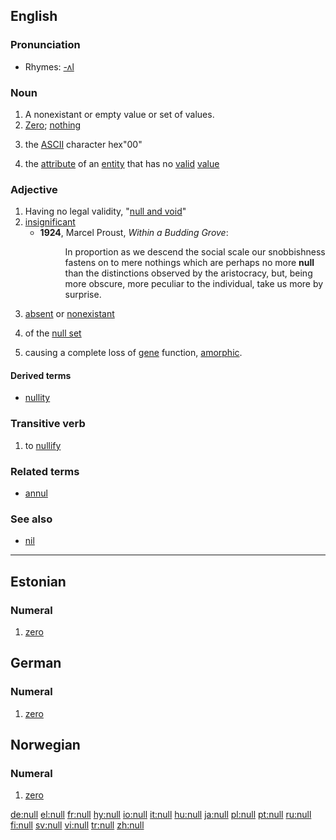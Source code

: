 {{see|núll}}
==English==

===Pronunciation===
*Rhymes: [[Rhymes:English:-ʌl|-ʌl]]

===Noun===
{{wikipedia}}
{{en-noun}}

# A nonexistant or empty value or set of values.
# [[Zero]]; [[nothing]]
#{{computing}} the [[ASCII]] character hex"00"
#{{computing}} the [[attribute]] of an [[entity]] that has no [[valid]] [[value]]

===Adjective===
{{en-adj}}

# Having no legal validity, "[[null and void]]"
# [[insignificant]]
#*'''1924''', Marcel Proust, ''Within a Budding Grove'':
#*:In proportion as we descend the social scale our snobbishness fastens on to mere nothings which are perhaps no more '''null''' than the distinctions observed by the aristocracy, but, being more obscure, more peculiar to the individual, take us more by surprise.
# [[absent]] or [[nonexistant]]
#{{mathematics}} of the [[null set]]
#{{context|genetics|of a mutation}} causing a complete loss of [[gene]] function, [[amorphic]].

====Derived terms====
*[[nullity]]

===Transitive verb===
{{en-verb}}

# to [[nullify]]

===Related terms===
*[[annul]]

===See also===
*[[nil]]

----
==Estonian==

===Numeral===

# {{cardinal|lang=et}} [[zero]]

==German==

===Numeral===

# {{cardinal|lang=de}} [[zero]]

==Norwegian==

===Numeral===

# {{cardinal|lang=no}} [[zero]]

[[de:null]]
[[el:null]]
[[fr:null]]
[[hy:null]]
[[io:null]]
[[it:null]]
[[hu:null]]
[[ja:null]]
[[pl:null]]
[[pt:null]]
[[ru:null]]
[[fi:null]]
[[sv:null]]
[[vi:null]]
[[tr:null]]
[[zh:null]]